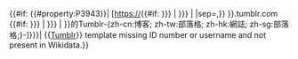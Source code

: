 {{#if: {{{1<includeonly>|</includeonly>}}} {{{id|}}} {{#property:P3943}}| [https://{{#if: {{{1|{{{id<includeonly>|</includeonly>}}}}}} | {{{1|{{{id}}}}}} | {{First word|1={{#property:P3943}}|sep=,}} }}.tumblr.com {{#if: {{{2|{{{name<includeonly>|</includeonly>}}}}}} | {{{2|{{{name}}}}}} | {{PAGENAMEBASE}} }}的Tumblr-{zh-cn:博客; zh-tw:部落格; zh-hk:網誌; zh-sg:部落格;}-]<includeonly>{{EditAtWikidata|pid=P3943|{{{1|{{{id|}}}}}}}}</includeonly>| <span class="error">&#123;&#123;[[Template:Tumblr|Tumblr]]&#125;&#125; template missing ID number or username and not present in Wikidata.</span>{{Main other|[[Category:含有Tumblr模板但缺少ID的条目]]}}}}<noinclude>
{{documentation}}</noinclude>
